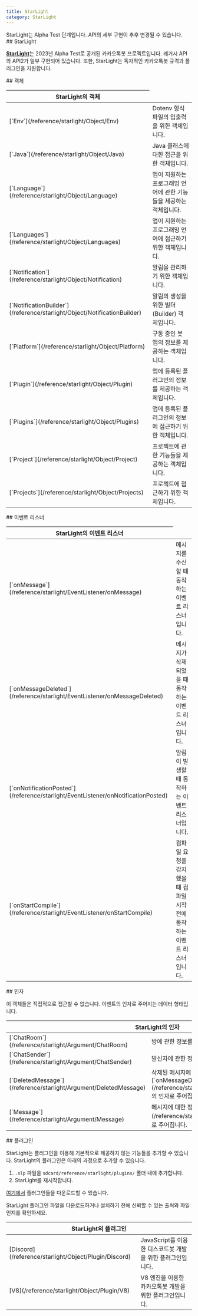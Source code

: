 ```yaml
---
title: StarLight
category: StarLight
---
```


<Section>
  <Noti type="info">
    StarLight는 Alpha Test 단계입니다. API의 세부 구현이 추후 변경될 수 있습니다.
  </Noti>
</Section>
<Section>
  ## StarLight

  [**StarLight**](https://starlight.mooner.dev/)는 2023년 Alpha Test로 공개된 카카오톡봇 프로젝트입니다.
  레거시 API와 API2가 일부 구현되어 있습니다. 또한, StarLight는 독자적인 카카오톡봇 규격과 플러그인을 지원합니다.
</Section>
<Section>
  ## 객체

  <Table>
    <Thead>
      <Tr>
        <Th colSpan={"2"}>StarLight의 객체</Th>
      </Tr>
    </Thead>
    <Tbody>
      <Tr>
        <Td><span>[`Env`](/reference/starlight/Object/Env)</span></Td>
        <Td>
          Dotenv 형식 파일의 입출력을 위한 객체입니다.
        </Td>
      </Tr>
      <Tr>
        <Td><span>[`Java`](/reference/starlight/Object/Java)</span></Td>
        <Td>
          Java 클래스에 대한 접근을 위한 객체입니다.
        </Td>
      </Tr>
      <Tr>
        <Td><span>[`Language`](/reference/starlight/Object/Language)</span></Td>
        <Td>
          앱이 지원하는 프로그래밍 언어에 관한 기능들을 제공하는 객체입니다.
        </Td>
      </Tr>
      <Tr>
        <Td><span>[`Languages`](/reference/starlight/Object/Languages)</span></Td>
        <Td>
          앱이 지원하는 프로그래밍 언어에 접근하기 위한 객체입니다.
        </Td>
      </Tr>
      <Tr>
        <Td><span>[`Notification`](/reference/starlight/Object/Notification)</span></Td>
        <Td>
          알림을 관리하기 위한 객체입니다.
        </Td>
      </Tr>
      <Tr>
        <Td><span>[`NotificationBuilder`](/reference/starlight/Object/NotificationBuilder)</span></Td>
        <Td>
          알림의 생성을 위한 빌더(Builder) 객체입니다.
        </Td>
      </Tr>
      <Tr>
        <Td><span>[`Platform`](/reference/starlight/Object/Platform)</span></Td>
        <Td>
          구동 중인 봇 앱의 정보를 제공하는 객체입니다.
        </Td>
      </Tr>
      <Tr>
        <Td><span>[`Plugin`](/reference/starlight/Object/Plugin)</span></Td>
        <Td>
          앱에 등록된 플러그인의 정보를 제공하는 객체입니다.
        </Td>
      </Tr>
      <Tr>
        <Td><span>[`Plugins`](/reference/starlight/Object/Plugins)</span></Td>
        <Td>
          앱에 등록된 플러그인의 정보에 접근하기 위한 객체입니다.
        </Td>
      </Tr>
      <Tr>
        <Td><span>[`Project`](/reference/starlight/Object/Project)</span></Td>
        <Td>
          프로젝트에 관한 기능들을 제공하는 객체입니다.
        </Td>
      </Tr>
      <Tr>
        <Td><span>[`Projects`](/reference/starlight/Object/Projects)</span></Td>
        <Td>
          프로젝트에 접근하기 위한 객체입니다.
        </Td>
      </Tr>
    </Tbody>
  </Table>
</Section>
<Section>
  ## 이벤트 리스너

  <Table>
    <Thead>
      <Tr>
        <Th colSpan={"2"}>StarLight의 이벤트 리스너</Th>
      </Tr>
    </Thead>
    <Tbody>
      <Tr>
        <Td><span>[`onMessage`](/reference/starlight/EventListener/onMessage)</span></Td>
        <Td>
          메시지를 수신할 때 동작하는 이벤트 리스너입니다.
        </Td>
      </Tr>
      <Tr>
        <Td><span>[`onMessageDeleted`](/reference/starlight/EventListener/onMessageDeleted)</span></Td>
        <Td>
          메시지가 삭제되었을 때 동작하는 이벤트 리스너입니다.
        </Td>
      </Tr>
      <Tr>
        <Td><span>[`onNotificationPosted`](/reference/starlight/EventListener/onNotificationPosted)</span></Td>
        <Td>
          알림이 발생할 때 동작하는 이벤트 리스너입니다.
        </Td>
      </Tr>
      <Tr>
        <Td><span>[`onStartCompile`](/reference/starlight/EventListener/onStartCompile)</span></Td>
        <Td>
          컴파일 요청을 감지했을 때 컴파일 시작 전에 동작하는 이벤트 리스너입니다.
        </Td>
      </Tr>
    </Tbody>
  </Table>
</Section>
<Section>
  ## 인자

  이 객체들은 직접적으로 접근할 수 없습니다. 이벤트의 인자로 주어지는 데이터 형태입니다.

  <Table>
    <Thead>
      <Tr>
        <Th colSpan="2">StarLight의 인자</Th>
      </Tr>
    </Thead>
    <Tbody>
      <Tr>
        <Td><span>[`ChatRoom`](/reference/starlight/Argument/ChatRoom)</span></Td>
        <Td>
          방에 관한 정보를 담은 객체입니다.
        </Td>
      </Tr>
      <Tr>
        <Td><span>[`ChatSender`](/reference/starlight/Argument/ChatSender)</span></Td>
        <Td>
          발신자에 관한 정보를 담은 객체입니다.
        </Td>
      </Tr>
      <Tr>
        <Td><span>[`DeletedMessage`](/reference/starlight/Argument/DeletedMessage)</span></Td>
        <Td>
          삭제된 메시지에 대한 정보를 담고 있는 객체입니다. [`onMessageDeleted`](/reference/starlight/EventListener/onMessageDeleted)의 인자로 주어집니다.
        </Td>
      </Tr>
      <Tr>
        <Td><span>[`Message`](/reference/starlight/Argument/Message)</span></Td>
        <Td>
          메시지에 대한 정보를 담고 있는 객체입니다. [`onMessage`](/reference/starlight/EventListener/onMessage)의 인자로 주어집니다.
        </Td>
      </Tr>
    </Tbody>
  </Table>
</Section>
<Section>
  ## 플러그인

  StarLight는 플러그인을 이용해 기본적으로 제공하지 않는 기능들을 추가할 수 있습니다. StarLight의 플러그인은 아래의 과정으로 추가할 수 있습니다.

  1. `.slp` 파일을 `sdcard/reference/starlight/plugins/` 폴더 내에 추가합니다.
  2. StarLight를 재시작합니다.

  [여기에서](https://drive.google.com/drive/folders/12GgPeRxWrlBbj9TV2olPmeKTPfI8KW0i) 플러그인들을 다운로드할 수 있습니다.

  <Noti type="danger">
    StarLight 플러그인 파일을 다운로드하거나 설치하기 전에 신뢰할 수 있는 출처와 파일인지를 확인하세요.
  </Noti>

  <Table>
    <Thead>
      <Tr>
        <Th colSpan="2">StarLight의 플러그인</Th>
      </Tr>
    </Thead>
    <Tbody>
      <Tr>
        <Td><span>[Discord](/reference/starlight/Object/Plugin/Discord)</span></Td>
        <Td>JavaScript를 이용한 디스코드봇 개발을 위한 플러그인입니다.</Td>
      </Tr>
      <Tr>
        <Td><span>[V8](/reference/starlight/Object/Plugin/V8)</span></Td>
        <Td>V8 엔진을 이용한 카카오톡봇 개발을 위한 플러그인입니다.</Td>
      </Tr>
    </Tbody>
  </Table>
</Section>
